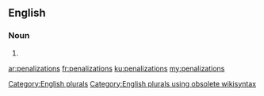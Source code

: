 ==English==

===Noun===
{{head|en}}

# {{plural of|penalization}}

[[Category:English plurals]][[Category:English plurals using obsolete wikisyntax]]

[[ar:penalizations]]
[[fr:penalizations]]
[[ku:penalizations]]
[[my:penalizations]]